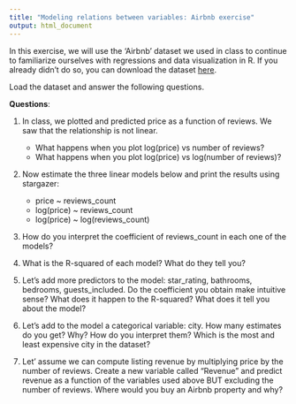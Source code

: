 ```yaml
---
title: "Modeling relations between variables: Airbnb exercise"
output: html_document
---
```



In this exercise, we will use the 'Airbnb' dataset we used in class to continue to familiarize ourselves with regressions and data visualization in R. 
If you already didn't do so, you can download the dataset [here](https://github.com/dadepro/mkt566/blob/main/w4/airbnb-case/w4-airbnb-case.csv.gz).

Load the dataset and answer the following questions.

**Questions**:

1. In class, we plotted and predicted price as a function of reviews. We saw that the relationship is not linear. 
   - What happens when you plot log(price) vs number of reviews? 
   - What happens when you plot log(price) vs log(number of reviews)?
   
2. Now estimate the three linear models below and print the results using stargazer: 
     - price ~ reviews_count
     - log(price) ~ reviews_count
     - log(price) ~ log(reviews_count)

3.  How do you interpret the coefficient of reviews_count in each one of the models?

4. What is the R-squared of each model? What do they tell you?

5. Let's add more predictors to the model: star_rating, bathrooms, bedrooms, guests_included. Do the coefficient you obtain make intuitive sense? What does it happen to the R-squared? What does it tell you about the model?

6. Let's add to the model a categorical variable: city. How many estimates do you get? Why? How do you interpret them? Which is the most and least expensive city in the dataset?

7. Let' assume we can compute listing revenue by multiplying price by the number of reviews. Create a new variable called "Revenue" and predict revenue as a function of the variables used above BUT excluding the number of reviews. Where would you buy an Airbnb property and why?
